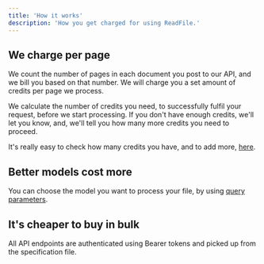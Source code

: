 ```yaml
---
title: 'How it works'
description: 'How you get charged for using ReadFile.'
---
```


## We charge per page

We count the number of pages in each document you post to our API, and we bill you based on that number. We will charge you a set amount of credits per page we process. 

We calculate the number of credits you need, to successfully fulfil your request, before we start processing. If you don't have enough credits, we'll let you know, and, we'll tell you how many more credits you need to proceed.

It's really easy to check how many credits you have, and to add more, [here](https://readfile.io/dashboard).

## Better models cost more 

You can choose the model you want to process your file, by using [query parameters](https://apidog.com/articles/http-request-parameters-guide/).


## It's cheaper to buy in bulk 

All API endpoints are authenticated using Bearer tokens and picked up from the specification file.

